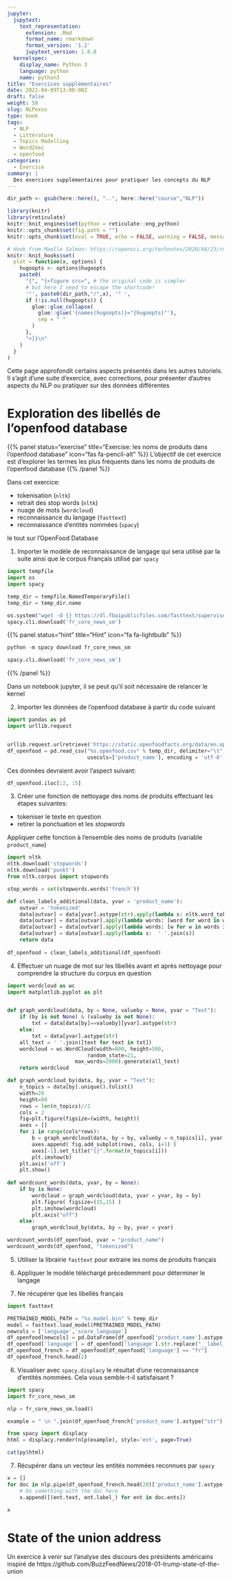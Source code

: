 ```yaml
---
jupyter:
  jupytext:
    text_representation:
      extension: .Rmd
      format_name: rmarkdown
      format_version: '1.2'
      jupytext_version: 1.6.0
  kernelspec:
    display_name: Python 3
    language: python
    name: python3
title: "Exercices supplémentaires"
date: 2021-04-09T13:00:00Z
draft: false
weight: 50
slug: NLPexos
type: book
tags:
  - NLP
  - Littérature
  - Topics Modelling
  - Word2Vec
  - openfood
categories:
  - Exercice
summary: |
  Des exercices supplémentaires pour pratiquer les concepts du NLP
---
```


```r
dir_path <- gsub(here::here(), "..", here::here("course","NLP"))

library(knitr)  
library(reticulate)  
knitr::knit_engines$set(python = reticulate::eng_python)
knitr::opts_chunk$set(fig.path = "")
knitr::opts_chunk$set(eval = TRUE, echo = FALSE, warning = FALSE, message = FALSE)

# Hook from Maelle Salmon: https://ropensci.org/technotes/2020/04/23/rmd-learnings/
knitr::knit_hooks$set(
  plot = function(x, options) {
    hugoopts <- options$hugoopts
    paste0(
      "{", "{<figure src=", # the original code is simpler
      # but here I need to escape the shortcode!
      '"', paste0(dir_path,"/",x), '" ',
      if (!is.null(hugoopts)) {
        glue::glue_collapse(
          glue::glue('{names(hugoopts)}="{hugoopts}"'),
          sep = " "
        )
      },
      ">}}\n"
    )
  }
)

```

Cette page approfondit certains aspects présentés dans les autres tutoriels. Il s'agit d'une suite d'exercice, avec corrections, pour présenter d'autres aspects du NLP ou pratiquer sur des données différentes

# Exploration des libellés de l'openfood database

{{% panel status="exercise" title="Exercise: les noms de produits dans l'openfood database" icon="fas fa-pencil-alt" %}}
L'objectif de cet exercice est d'explorer les termes les plus fréquents
dans les noms de produits de l'openfood database
{{% /panel %}}

Dans cet exercice:

* tokenisation (`nltk`)
* retrait des stop words (`nltk`)
* nuage de mots (`wordcloud`)
* reconnaissance du langage (`fasttext`)
* reconnaissance d'entités nommées (`spacy`)

le tout sur l'OpenFood Database

1. Importer le modèle de reconnaissance de langage qui sera utilisé par la suite
ainsi que le corpus Français utilisé par `spacy`

```python
import tempfile
import os
import spacy

temp_dir = tempfile.NamedTemporaryFile()
temp_dir = temp_dir.name

os.system("wget -O {} https://dl.fbaipublicfiles.com/fasttext/supervised-models/lid.176.bin".format( "%s.model.bin" % temp_dir))
spacy.cli.download('fr_core_news_sm')
```

{{% panel status="hint" title="Hint" icon="fa fa-lightbulb" %}}
```python
python -m spacy download fr_core_news_sm
```
```python
spacy.cli.download('fr_core_news_sm')
```

{{% /panel %}}



Dans un notebook jupyter, il se peut qu'il soit nécessaire de relancer le kernel

2. Importer les données de l'openfood database à partir du code suivant

```python
import pandas as pd
import urllib.request


urllib.request.urlretrieve('https://static.openfoodfacts.org/data/en.openfoodfacts.org.products.csv', "%s.openfood.csv" % temp_dir)
df_openfood = pd.read_csv("%s.openfood.csv" % temp_dir, delimiter="\t",
                          usecols=['product_name'], encoding = 'utf-8', dtype = "str")

```

Ces données devraient avoir l'aspect suivant:


```python
df_openfood.iloc[:2, :5]
```


3. Créer une fonction de nettoyage des noms de produits effectuant les 
étapes suivantes:

* tokeniser le texte en question
* retirer la ponctuation et les _stopwords_

Appliquer cette fonction à l'ensemble des noms de produits (variable
`product_name`)

```python
import nltk
nltk.download('stopwords')
nltk.download('punkt')
from nltk.corpus import stopwords

stop_words = set(stopwords.words('french'))

def clean_labels_additional(data, yvar = 'product_name'):
    outvar = 'tokenized'
    data[outvar] = data[yvar].astype(str).apply(lambda s: nltk.word_tokenize(s.lower()))
    data[outvar] = data[outvar].apply(lambda words: [word for word in words if word.isalpha()])
    data[outvar] = data[outvar].apply(lambda words: [w for w in words if not w in stop_words])
    data[outvar] = data[outvar].apply(lambda s:  ' '.join(s))
    return data
  
df_openfood = clean_labels_additional(df_openfood)
```

4. Effectuer un nuage de mot sur les libellés avant et après nettoyage
pour comprendre la structure du corpus en question

```python
import wordcloud as wc
import matplotlib.pyplot as plt


def graph_wordcloud(data, by = None, valueby = None, yvar = "Text"):
    if (by is not None) & (valueby is not None):        
        txt = data[data[by]==valueby][yvar].astype(str)
    else:
        txt = data[yvar].astype(str)
    all_text = ' '.join([text for text in txt])
    wordcloud = wc.WordCloud(width=800, height=500,
                          random_state=21,
                      max_words=2000).generate(all_text)
    return wordcloud

def graph_wordcloud_by(data, by, yvar = "Text"):
    n_topics = data[by].unique().tolist()
    width=20
    height=80
    rows = len(n_topics)//2
    cols = 2
    fig=plt.figure(figsize=(width, height))
    axes = []
    for i in range(cols*rows):
        b = graph_wordcloud(data, by = by, valueby = n_topics[i], yvar = yvar)
        axes.append( fig.add_subplot(rows, cols, i+1) )
        axes[-1].set_title("{}".format(n_topics[i]))  
        plt.imshow(b)    
    plt.axis('off')
    plt.show()
    
def wordcount_words(data, yvar, by = None):
    if by is None:
        wordcloud = graph_wordcloud(data, yvar = yvar, by = by)
        plt.figure( figsize=(15,15) )
        plt.imshow(wordcloud)
        plt.axis("off")
    else:
        graph_wordcloud_by(data, by = by, yvar = yvar)

wordcount_words(df_openfood, yvar = "product_name")
wordcount_words(df_openfood, "tokenized")
```

5. Utiliser la librairie `fasttext` pour extraire les noms de produits
français

1. Appliquer le modèle téléchargé précedemment pour déterminer le langage
2. Ne récupérer que les libellés français

```python
import fasttext

PRETRAINED_MODEL_PATH = "%s.model.bin" % temp_dir
model = fasttext.load_model(PRETRAINED_MODEL_PATH)
newcols = ['language','score_language']
df_openfood[newcols] = pd.DataFrame(df_openfood['product_name'].astype(str).apply(lambda s: list(model.predict(s))).apply(lambda l: [l[0][0],l[1][0]]).tolist(), columns = newcols)
df_openfood['language'] = df_openfood['language'].str.replace("__label__","")
df_openfood_french = df_openfood[df_openfood['language'] == "fr"]
df_openfood_french.head(2)
```


6. Visualiser avec `spacy.displacy` le résultat d'une reconnaissance
d'entités nommées. Cela vous semble-t-il satisfaisant ?

```python
import spacy
import fr_core_news_sm

nlp = fr_core_news_sm.load()

example = " \n ".join(df_openfood_french['product_name'].astype("str").sample(100))

from spacy import displacy
html = displacy.render(nlp(example), style='ent', page=True)
```

```r
cat(py$html)
```

7. Récupérer dans un vecteur les entités nommées reconnues par `spacy`

```python
x = []
for doc in nlp.pipe(df_openfood_french.head(20)['product_name'].astype("unicode"), disable=["tok2vec", "tagger", "parser", "attribute_ruler", "lemmatizer"]):
    # Do something with the doc here
    x.append([(ent.text, ent.label_) for ent in doc.ents])
    
x
```


# State of the union address


Un exercice à venir sur l'analyse des discours des présidents américains 
inspiré de https://github.com/BuzzFeedNews/2018-01-trump-state-of-the-union
